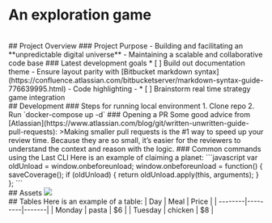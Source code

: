 
# An exploration game
<br />
## Project Overview
### Project Purpose
- Building and facilitating an **unpredictable digital universe**
- Maintaining a scalable and collaborative code base
### Latest development goals
* [ ] Build out documentation theme
  - Ensure layout parity with [Bitbucket markdown syntax](https://confluence.atlassian.com/bitbucketserver/markdown-syntax-guide-776639995.html)
  - Code highlighting
  -
* [ ] Brainstorm real time strategy game integration
<br />
## Development
### Steps for running local environment
1. Clone repo
2. Run `docker-compose up -d`
### Opening a PR
Some good advice from [Atlassian](https://www.atlassian.com/blog/git/written-unwritten-guide-pull-requests):
>Making smaller pull requests is the #1 way to speed up your review time. Because they are so small, it’s easier for the reviewers to understand the context and reason with the logic.
### Common commands using the Last CLI
Here is an example of claiming a planet:
```javascript
var oldUnload = window.onbeforeunload;
window.onbeforeunload = function() {
    saveCoverage();
    if (oldUnload) {
        return oldUnload.apply(this, arguments);
    }
};
```
<br />
## Assets
<img height={30} width={30} src={Assets.logo} />
<br />
## Tables
Here is an example of a table:
| Day     | Meal    | Price |
| --------|---------|-------|
| Monday  | pasta   | $6    |
| Tuesday | chicken | $8    |
